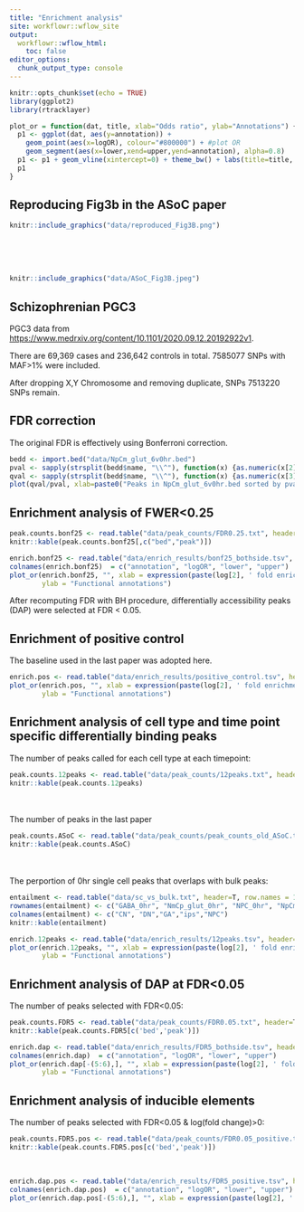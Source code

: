 ```yaml
---
title: "Enrichment analysis"
site: workflowr::wflow_site
output:
  workflowr::wflow_html:
    toc: false
editor_options:
  chunk_output_type: console
---
```


```r
knitr::opts_chunk$set(echo = TRUE)
library(ggplot2)
library(rtracklayer)

plot_or = function(dat, title, xlab="Odds ratio", ylab="Annotations") {
  p1 <- ggplot(dat, aes(y=annotation)) + 
    geom_point(aes(x=logOR), colour="#800000") + #plot OR
    geom_segment(aes(x=lower,xend=upper,yend=annotation), alpha=0.8)
  p1 <- p1 + geom_vline(xintercept=0) + theme_bw() + labs(title=title, x=xlab, y=ylab)
  p1
}
```

## Reproducing Fig3b in the ASoC paper
```r
knitr::include_graphics("data/reproduced_Fig3B.png")
```
<br><br><br>

```r
knitr::include_graphics("data/ASoC_Fig3B.jpeg")
```


## Schizophrenian PGC3

PGC3 data from <https://www.medrxiv.org/content/10.1101/2020.09.12.20192922v1>. 

There are 69,369 cases and 236,642 controls in total. 7585077 SNPs with MAF>1% were included.

After dropping X,Y Chromosome and removing duplicate, SNPs 7513220 SNPs remain.


## FDR correction

The original FDR is effectively using Bonferroni correction. 
```r
bedd <- import.bed("data/NpCm_glut_6v0hr.bed")
pval <- sapply(strsplit(bedd$name, "\\^"), function(x) {as.numeric(x[2])})
qval <- sapply(strsplit(bedd$name, "\\^"), function(x) {as.numeric(x[3])})
plot(qval/pval, xlab=paste0("Peaks in NpCm_glut_6v0hr.bed sorted by pvalues"), ylab="FDR/P")
```

## Enrichment analysis of FWER<0.25
```r
peak.counts.bonf25 <- read.table("data/peak_counts/FDR0.25.txt", header=T)
knitr::kable(peak.counts.bonf25[,c("bed","peak")])
```

```r
enrich.bonf25 <- read.table("data/enrich_results/bonf25_bothside.tsv", header=T)
colnames(enrich.bonf25)  = c("annotation", "logOR", "lower", "upper")
plot_or(enrich.bonf25, "", xlab = expression(paste(log[2], ' fold enrichment of SZ variants')),
        ylab = "Functional annotations")
```



After recomputing FDR with BH procedure, differentially accessibility peaks (DAP) were selected at FDR < 0.05. 

## Enrichment of positive control

The baseline used in the last paper was adopted here.

```r
enrich.pos <- read.table("data/enrich_results/positive_control.tsv", header=T)
plot_or(enrich.pos, "", xlab = expression(paste(log[2], ' fold enrichment of SZ variants')),
        ylab = "Functional annotations")
```

## Enrichment analysis of cell type and time point specific differentially binding peaks

The number of peaks called for each cell type at each timepoint: 
```r
peak.counts.12peaks <- read.table("data/peak_counts/12peaks.txt", header=T)
knitr::kable(peak.counts.12peaks)
```
<br><br>
The number of peaks in the last paper
```r
peak.counts.ASoC <- read.table("data/peak_counts/peak_counts_old_ASoC.txt", header=T)
knitr::kable(peak.counts.ASoC)
```
<br><br>
The perportion of 0hr single cell peaks that overlaps with bulk peaks:
```r
entailment <- read.table("data/sc_vs_bulk.txt", header=T, row.names = 1)
rownames(entailment) <- c("GABA_0hr", "NmCp_glut_0hr", "NPC_0hr", "NpCm_glut_0hr")
colnames(entailment) <- c("CN", "DN","GA","ips","NPC")
knitr::kable(entailment)
```

```r
enrich.12peaks <- read.table("data/enrich_results/12peaks.tsv", header=T)
plot_or(enrich.12peaks, "", xlab = expression(paste(log[2], ' fold enrichment of SZ variants')),
        ylab = "Functional annotations")
```

## Enrichment analysis of DAP at FDR<0.05
The number of peaks selected with FDR<0.05:
```r
peak.counts.FDR5 <- read.table("data/peak_counts/FDR0.05.txt", header=T)
knitr::kable(peak.counts.FDR5[c('bed','peak')])
```
```r
enrich.dap <- read.table("data/enrich_results/FDR5_bothside.tsv", header=T)
colnames(enrich.dap)  = c("annotation", "logOR", "lower", "upper")
plot_or(enrich.dap[-(5:6),], "", xlab = expression(paste(log[2], ' fold enrichment of SZ variants')),
        ylab = "Functional annotations")
```

## Enrichment analysis of inducible elements

The number of peaks selected with FDR<0.05 & log(fold change)>0:
```r
peak.counts.FDR5.pos <- read.table("data/peak_counts/FDR0.05_positive.txt", header=T)
knitr::kable(peak.counts.FDR5.pos[c('bed','peak')])
```
<br>
```r
enrich.dap.pos <- read.table("data/enrich_results/FDR5_positive.tsv", header=T)
colnames(enrich.dap.pos)  = c("annotation", "logOR", "lower", "upper")
plot_or(enrich.dap.pos[-(5:6),], "", xlab = expression(paste(log[2], ' fold enrichment of SZ variants')), ylab = "Functional annotations")
```


